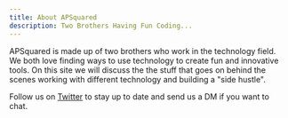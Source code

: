 ```yaml
---
title: About APSquared
description: Two Brothers Having Fun Coding...
---
```


APSquared is made up of two brothers who work in the technology field.  We both love finding ways to use
technology to create fun and innovative tools.  On this site we will discuss the the stuff that goes on 
behind the scenes working with different technology and building a "side hustle".

Follow us on [Twitter](https://twitter.com/APSquaredDev) to stay up to date and send us a DM if you want to chat.